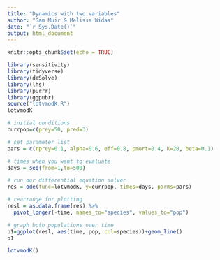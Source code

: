 ```yaml
---
title: "Dynamics with two variables"
author: "Sam Muir & Melissa Widas"
date: "`r Sys.Date()`"
output: html_document
---
```


```r
knitr::opts_chunk$set(echo = TRUE)
```

```r
library(sensitivity)
library(tidyverse)
library(deSolve)
library(lhs)
library(purrr)
library(ggpubr)
source("lotvmodK.R")
lotvmodK
```

```r
# initial conditions
currpop=c(prey=50, pred=3)

# set parameter list
pars = c(rprey=0.1, alpha=0.6, eff=0.8, pmort=0.4, K=20, beta=0.1)

# times when you want to evaluate
days = seq(from=1,to=500)

# run our differential equation solver
res = ode(func=lotvmodK, y=currpop, times=days, parms=pars)

# rearrange for plotting
resl = as.data.frame(res) %>% 
  pivot_longer(-time, names_to="species", values_to="pop")

# graph both populations over time
p1=ggplot(resl, aes(time, pop, col=species))+geom_line()
p1
```


```r
lotvmodK()
```

